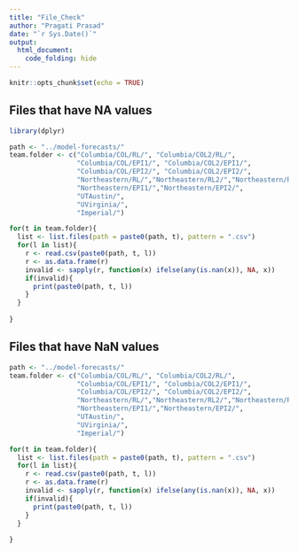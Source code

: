 ```yaml
---
title: "File_Check"
author: "Pragati Prasad"
date: "`r Sys.Date()`"
output: 
  html_document:
    code_folding: hide
---
```


```r
knitr::opts_chunk$set(echo = TRUE)
```

## Files that have NA values
```r
library(dplyr)

path <- "../model-forecasts/"
team.folder <- c("Columbia/COL/RL/", "Columbia/COL2/RL/", 
                 "Columbia/COL/EPI1/", "Columbia/COL2/EPI1/", 
                 "Columbia/COL/EPI2/", "Columbia/COL2/EPI2/",
                 "Northeastern/RL/","Northeastern/RL2/","Northeastern/RL3/",
                 "Northeastern/EPI1/","Northeastern/EPI2/", 
                 "UTAustin/", 
                 "UVirginia/", 
                 "Imperial/")

for(t in team.folder){
  list <- list.files(path = paste0(path, t), pattern = ".csv")
  for(l in list){
    r <- read.csv(paste0(path, t, l))
    r <- as.data.frame(r)
    invalid <- sapply(r, function(x) ifelse(any(is.nan(x)), NA, x))
    if(invalid){
      print(paste0(path, t, l))
    }
  }
  
}
```


## Files that have NaN values
```r

path <- "../model-forecasts/"
team.folder <- c("Columbia/COL/RL/", "Columbia/COL2/RL/", 
                 "Columbia/COL/EPI1/", "Columbia/COL2/EPI1/", 
                 "Columbia/COL/EPI2/", "Columbia/COL2/EPI2/",
                 "Northeastern/RL/","Northeastern/RL2/","Northeastern/RL3/",
                 "Northeastern/EPI1/","Northeastern/EPI2/", 
                 "UTAustin/", 
                 "UVirginia/", 
                 "Imperial/")

for(t in team.folder){
  list <- list.files(path = paste0(path, t), pattern = ".csv")
  for(l in list){
    r <- read.csv(paste0(path, t, l))
    r <- as.data.frame(r)
    invalid <- sapply(r, function(x) ifelse(any(is.nan(x)), NA, x))
    if(invalid){
      print(paste0(path, t, l))
    }
  }
  
}
```

